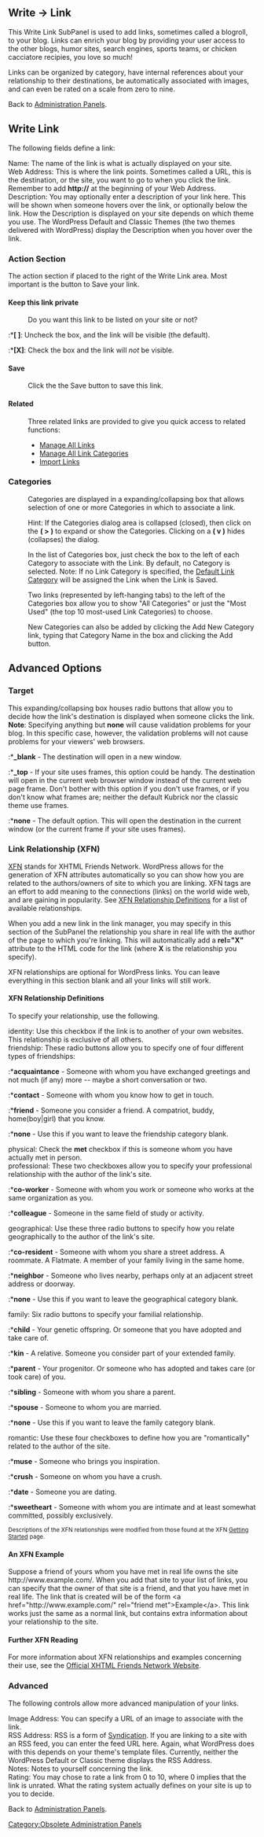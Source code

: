 {{Oldversion}}
==Write &rarr; Link==

This Write Link SubPanel is used to add links, sometimes called a blogroll, to your blog.  Links can enrich your blog by providing your user access to the other blogs, humor sites, search engines, sports teams, or chicken cacciatore recipies, you love so much!  

Links can be organized by category, have internal references about your relationship to their destinations, be automatically associated with images, and can even be rated on a scale from zero to nine.

Back to [[Administration Panels]].

==Write Link==
The following fields define a link:

;Name:  The name of the link is what is actually displayed on your site.
;Web Address:  This is where the link points.  Sometimes called a URL, this is the destination, or the site, you want to go to when you click the link. Remember to add '''<nowiki>http://</nowiki>''' at the beginning of your Web Address.
;Description:  You may optionally enter a description of your link here.  This will be shown when someone hovers over the link, or optionally below the link.  How the Description is displayed on your site depends on which theme you use.  The WordPress Default and Classic Themes (the two themes delivered with WordPress) display the Description when you hover over the link.

===Action Section===
The action section if placed to the right of the Write Link area.  Most important is the button to Save your link.

====Keep this link private====
:Do you want this link to be listed on your site or not?

:*'''[ ]''': Uncheck the box, and the link will be visible (the default).
:*'''[X]''': Check the box and the link will ''not'' be visible.

====Save====
:Click the the Save button to save this link.  
 
====Related====
:Three related links are provided to give you quick access to related functions:
:*[[Manage Links SubPanel|Manage All Links]] 
:*[[Manage Link Categories SubPanel|Manage All Link Categories]]
:*[[Import Links SubPanel|Import Links]]

===Categories===
:Categories are displayed in a expanding/collapsing box that allows selection of one or more Categories in which to associate a link.  

:Hint: If the Categories dialog area is collapsed (closed), then click on the '''( > )''' to expand or show the Categories.  Clicking on a '''( v )''' hides (collapses) the dialog.

: In the list of Categories box, just check the box to the left of each Category to associate with the Link.  By default, no Category is selected.  Note: If no Link Category is specified, the [[Settings Writing SubPanel#Default Link Category|Default Link Category]] will be assigned the Link when the Link is Saved.  

:Two links (represented by left-hanging tabs) to the left of the Categories box allow you to show "All Categories" or just the "Most Used" (the top 10 most-used Link Categories) to choose.

:New Categories can also be added by clicking the Add New Category link, typing that Category Name in the box and clicking the Add button.

==Advanced Options==
===Target===
This expanding/collapsing box houses radio buttons that allow you to decide how the link's destination is displayed when someone clicks the link.  '''Note''': Specifying anything but '''none''' will cause validation problems for your blog.  In this specific case, however, the validation problems will not cause problems for your viewers' web browsers.
:*'''_blank''' - The destination will open in a new window.
:*'''_top''' - If your site uses frames, this option could be handy.  The destination will open in the current web browser window instead of the current web page frame.  Don't bother with this option if you don't use frames, or if you don't know what frames are; neither the default Kubrick nor the classic theme use frames.
:*'''none''' - The default option.  This will open the destination in the current window (or the current frame if your site uses frames).

===Link Relationship (XFN)===
[http://gmpg.org/xfn/ XFN] stands for XHTML Friends Network.  WordPress allows for the generation of XFN attributes automatically so you can show how you are related to the authors/owners of site to which you are linking.  XFN tags are an effort to add meaning to the connections (links) on the world wide web, and are gaining in popularity.  See [[#XFN Relationship Definations|XFN Relationship Definitions]] for a list of available relationships.

When you add a new link in the link manager, you may specify in this section of the SubPanel the relationship you share in real life with the author of the page to which you're linking.  This will automatically add a '''rel="X"''' attribute to the HTML code for the link (where '''X''' is the relationship you specify).  

XFN relationships are optional for WordPress links.  You can leave everything in this section blank and all your links will still work.

====XFN Relationship Definitions====
To specify your relationship, use the following.

;identity:  Use this checkbox if the link is to another of your own websites.  This relationship is exclusive of all others.
;friendship:  These radio buttons allow you to specify one of four different types of friendships:
:*'''acquaintance''' - Someone with whom you have exchanged greetings and not much (if any) more -- maybe a short conversation or two.
:*'''contact''' - Someone with whom you know how to get in touch.
:*'''friend''' - Someone you consider a friend. A compatriot, buddy, home(boy|girl) that you know.
:*'''none''' - Use this if you want to leave the friendship category blank.
;physical: Check the '''met''' checkbox if this is someone whom you have actually met in person.
;professional: These two checkboxes allow you to specify your professional relationship with the author of the link's site.
:*'''co-worker''' - Someone with whom you work or someone who works at the same organization as you.
:*'''colleague''' - Someone in the same field of study or activity.
;geographical: Use these three radio buttons to specify how you relate geographically to the author of the link's site.
:*'''co-resident''' - Someone with whom you share a street address.  A roommate.  A Flatmate.  A member of your family living in the same home.
:*'''neighbor''' - Someone who lives nearby, perhaps only at an adjacent street address or doorway.
:*'''none''' - Use this if you want to leave the geographical category blank.
;family: Six radio buttons to specify your familial relationship.
:*'''child''' - Your genetic offspring.  Or someone that you have adopted and take care of.
:*'''kin''' - A relative.  Someone you consider part of your extended family.
:*'''parent''' - Your progenitor.  Or someone who has adopted and takes care (or took care) of you.
:*'''sibling''' - Someone with whom you share a parent.
:*'''spouse''' - Someone to whom you are married.
:*'''none''' - Use this if you want to leave the family category blank.
;romantic:  Use these four checkboxes to define how you are "romantically" related to the author of the site.
:*'''muse''' - Someone who brings you inspiration.
:*'''crush''' - Someone on whom you have a crush.
:*'''date''' - Someone you are dating.
:*'''sweetheart''' - Someone with whom you are intimate and at least somewhat committed, possibly exclusively.

<small>Descriptions of the XFN relationships were modified from those found at the XFN [http://gmpg.org/xfn/join Getting Started] page.</small>

====An XFN Example====
Suppose a friend of yours whom you have met in real life owns the site <nowiki>http://www.example.com/</nowiki>.  When you add that site to your list of links, you can specify that the owner of that site is a friend, and that you have met in real life.  The link that is created will be of the form <nowiki><a href="http://www.example.com/" rel="friend met">Example</a></nowiki>.  This link works just the same as a normal link, but contains extra information about your relationship to the site.

====Further XFN Reading====
For more information about XFN relationships and examples concerning their use, see the [http://gmpg.org/xfn/ Official XHTML Friends Network Website].

===Advanced===
The following controls allow more advanced manipulation of your links.

;Image Address:  You can specify a URL of an image to associate with the link.  <!-- keeping this though obsoleted by Verison 2.5 What WordPress does with an image depends on settings defined by the link's category (see [[Manage Categories SubPanel]]). -->
;RSS Address:  RSS is a form of [[Introduction to Blogging#Syndication|Syndication]].  If you are linking to a site with an RSS feed, you can enter the feed URL here.  Again, what WordPress does with this depends on your theme's template files.  Currently, neither the WordPress Default or Classic theme displays the RSS Address.
;Notes:  Notes to yourself concerning the link.
;Rating:  You may chose to rate a link from 0 to 10, where 0 implies that the link is unrated.  What the rating system actually defines on your site is up to you to decide.

Back to [[Administration Panels]].

[[Category:Obsolete Administration Panels]]